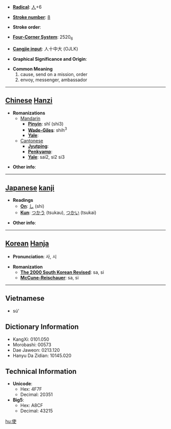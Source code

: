 * '''[[Wiktionary:Chinese radical index| Radical]]''': [[Wiktionary:Chinese radical index 人|人]]+6

* '''[[Wiktionary:Chinese total strokes index|Stroke number]]''': [[Wiktionary:Chinese total strokes index 8|8]]

* '''Stroke order''': 

* '''[[Wiktionary:Chinese four corner index|Four-Corner System]]''': 2520<sub>6</sub>

* '''[[Wiktionary:Chinese Cangjie index|Cangjie input]]''': 人十中大 (OJLK)

* '''Graphical Significance and Origin''': 

* '''Common Meaning'''
*#cause, send on a mission, order
*# envoy, messenger, ambassador


----

== [[Chinese]] [[Hanzi]] ==

* '''Romanizations'''
** [[Mandarin]]
*** '''[[Pinyin]]''': shǐ (shi3)
*** '''[[Wade-Giles]]''': shih<sup>3</sup>
*** '''[[Yale]]''': 
**[[Cantonese]]
***'''[[Jyutping]]''':
***'''[[Penkyamp]]''': 
***'''[[Yale]]''': sai2, si2 si3

* '''Other info''': 

----

== [[Japanese]] [[kanji]] ==

* '''Readings'''
** '''[[On]]''': [[し]] (shi)
** '''[[Kun]]''': [[つかう]] (tsukau), [[つかい]] (tsukai)

* '''Other info''':  

----

== [[Korean]] [[Hanja]] ==

* '''Pronunciation''': 사, 시

* '''Romanization'''
** '''[[The 2000 South Korean Revised Romanization|The 2000 South Korean Revised]]''': sa, si
** '''[[McCune-Reischauer]]''': sa, si

----
==Vietnamese==

*sú'

== Dictionary Information ==

* KangXi: 0101.050
* Morobashi: 00573
* Dae Jaweon: 0213.120
* Hanyu Da Zidian: 10145.020

== Technical Information ==

* '''Unicode''':
** Hex: 4F7F
** Decimal: 20351
* '''Big5''':
** Hex: A8CF
** Decimal: 43215

[[hu:使]]